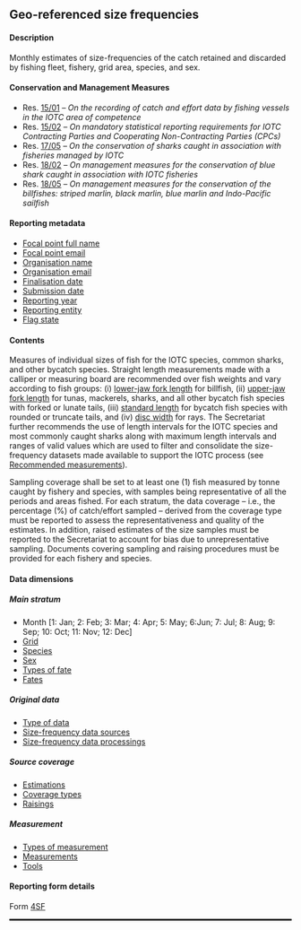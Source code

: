## Geo-referenced size frequencies {#SFdataset}

#### Description

Monthly estimates of size-frequencies of the catch retained and discarded by fishing fleet, fishery, grid area, species, and sex.

#### Conservation and Management Measures

- Res. [15/01](https://www.iotc.org/cmm/resolution-1501-recording-catch-and-effort-data-fishing-vessels-iotc-area-competence) -- _On the recording of catch and effort data by fishing vessels in the IOTC area of competence_
- Res. [15/02](https://www.iotc.org/cmm/resolution-1502-mandatory-statistical-reporting-requirements-iotc-contracting-parties-and) -- _On mandatory statistical reporting requirements for IOTC Contracting Parties and Cooperating Non-Contracting Parties (CPCs)_
- Res. [17/05](https://www.iotc.org/cmm/resolution-1705-conservation-sharks-caught-association-fisheries-managed-iotc) -- _On the conservation of sharks caught in association with fisheries managed by IOTC_
- Res. [18/02](https://iotc.org/cmm/resolution-1802-management-measures-conservation-blue-shark-caught-association-iotc-fisheries) -- _On management measures for the conservation of blue shark caught in association with IOTC fisheries_
- Res. [18/05](https://www.iotc.org/cmm/resolution-1805-management-measures-conservation-billfishes-striped-marlin-black-marlin-blue) -- _On management measures for the conservation of the billfishes: striped marlin, black marlin, blue marlin and Indo-Pacific sailfish_

#### Reporting metadata

- [Focal point full name](#fcname)
- [Focal point email](#fcemail)
- [Organisation name](#orgname)
- [Organisation email](#orgemail)
- [Finalisation date](#findate)
- [Submission date](#subdate)
- [Reporting year](#repyear)
- [Reporting entity](#repentity)
- [Flag state](#repflagstate)

#### Contents

Measures of individual sizes of fish for the IOTC species, common sharks, and other bycatch species. Straight length measurements made with a calliper or measuring board are recommended over fish weights and vary according to fish groups: (i) [lower-jaw fork length](#lj) for billfish, (ii) [upper-jaw fork length](#uj) for tunas, mackerels, sharks, and all other bycatch fish species with forked or lunate tails, (iii) [standard length](#sl) for bycatch fish species with rounded or truncate tails, and (iv) [disc width](#dw) for rays. The Secretariat further recommends the use of length intervals for the IOTC species and most commonly caught sharks along with maximum length intervals and ranges of valid values which are used to filter and consolidate the size-frequency datasets made available to support the IOTC process (see [Recommended measurements](../domain/biological/#morphometricsRecommended)).

Sampling coverage shall be set to at least one (1) fish measured by tonne caught by fishery and species, with samples being representative of all the periods and areas fished. For each stratum, the data coverage -- i.e., the percentage (%) of catch/effort sampled -- derived from the coverage type must be reported to assess the representativeness and quality of the estimates. In addition, raised estimates of the size samples must be reported to the Secretariat to account for bias due to unrepresentative sampling. Documents covering sampling and raising procedures must be provided for each fishery and species.

#### Data dimensions

##### Main stratum

- Month [1: Jan; 2: Feb; 3: Mar; 4: Apr; 5: May; 6:Jun; 7: Jul; 8: Aug; 9: Sep; 10: Oct; 11: Nov; 12: Dec]
- [Grid](../domain/admin/#IOTCgridsCESF)
- [Species](../domain/biological/#allSpecies)
- [Sex](..domain/biological/#sex)
- [Types of fate](../domain/biological/#typesOfFate)
- [Fates](../domain/biological/#fates)

##### Original data

- [Type of data](../domain/data/#types)
- [Size-frequency data sources](../domain/data/#sourcesSF)
- [Size-frequency data processings](../domain/data/#processingsSF)

##### Source coverage

- [Estimations](../domain/data/#estimations)
- [Coverage types](../domain/data/#coverageTypes)
- [Raisings](../domain/data/#raisings)

##### Measurement

- [Types of measurement](../domain/biological/#typesOfMeasurement)
- [Measurements](../domain/biological/#allMeasurementTypes)
- [Tools](../domain/biological/#allMeasurementTools)

#### Reporting form details

Form [4SF](../forms/#Form_4SF)

<hr style="border:1.5px solid black">
